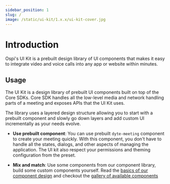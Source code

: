 ```yaml
---
sidebar_position: 1
slug: /
image: /static/ui-kit/1.x.x/ui-kit-cover.jpg
---
```


# Introduction

Ospi's UI Kit is a prebuilt design library of UI components that makes it easy
to integrate video and voice calls into any app or website within minutes.

## Usage

The UI Kit is a design library of prebuilt UI components built on top of the
Core SDKs. Core SDK handles all the low-level media and network handling parts
of a meeting and exposes APIs that the UI Kit uses.

The library uses a layered design structure allowing you to start with a prebuilt component and slowly go down layers and add custom UI incrementally as your needs evolve.

- **Use prebuilt component**: You can use prebuilt `dyte-meeting` component to
  create your meeting quickly. With this component, you don't have to handle all
  the states, dialogs, and other aspects of managing the application. The UI kit
  also respect your permissions and theming configuration from the preset.

- **Mix and match**: Use some components from our component library, build some custom components yourself. Read the [basics of our component design](/angular-ui-kit/basics/components-basics) and checkout the [gallery of available components](/angular-ui-kit/components)

<head>
  <title>Angular UI Kit Introduction</title>
  <meta
    name="description"
    content="Discover the UI components available in Ospi's Angular UI Kit with our comprehensive documentation."
  />
</head>
